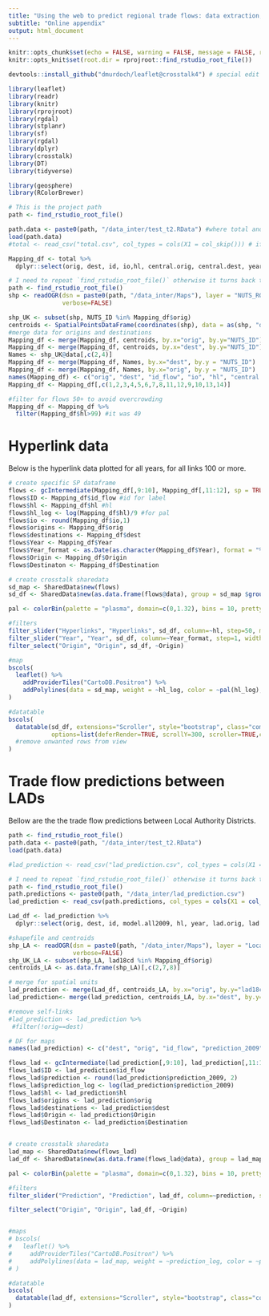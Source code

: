 ```yaml
---
title: "Using the web to predict regional trade flows: data extraction, modelling, and validation" 
subtitle: "Online appendix"
output: html_document
---
```


<!-- author: "Emmanouil Tranos; Andres Carrascal Incera; George WIllis" -->

```r
knitr::opts_chunk$set(echo = FALSE, warning = FALSE, message = FALSE, results = 'asis')
knitr::opts_knit$set(root.dir = rprojroot::find_rstudio_root_file())

devtools::install_github("dmurdoch/leaflet@crosstalk4") # special edit of package for maps install first

library(leaflet)
library(readr)
library(knitr)
library(rprojroot)
library(rgdal)
library(stplanr)
library(sf)
library(rgdal)
library(dplyr)
library(crosstalk)
library(DT)
library(tidyverse)

library(geosphere)
library(RColorBrewer)

# This is the project path
path <- find_rstudio_root_file()
```

```r
path.data <- paste0(path, "/data_inter/test_t2.RData") #where total and LAD is located
load(path.data)
#total <- read_csv("total.csv", col_types = cols(X1 = col_skip())) # if local

Mapping_df <- total %>% 
  dplyr::select(orig, dest, id, io,hl, central.orig, central.dest, year)

# I need to repeat `find_rstudio_root_file()` otherwise it turns back to .Rmd floder
path <- find_rstudio_root_file()
shp <- readOGR(dsn = paste0(path, "/data_inter/Maps"), layer = "NUTS_RG_01M_2010_4326_LEVL_2",
               verbose=FALSE)

shp_UK <- subset(shp, NUTS_ID %in% Mapping_df$orig) 
centroids <- SpatialPointsDataFrame(coordinates(shp), data = as(shp, "data.frame")[c("NUTS_ID")])
#merge data for origins and destinations
Mapping_df <- merge(Mapping_df, centroids, by.x="orig", by.y="NUTS_ID") 
Mapping_df <- merge(Mapping_df, centroids, by.x="dest", by.y="NUTS_ID")
Names <- shp_UK@data[,c(2,4)]
Mapping_df <- merge(Mapping_df, Names, by.x="dest", by.y = "NUTS_ID")
Mapping_df <- merge(Mapping_df, Names, by.x="orig", by.y = "NUTS_ID")
names(Mapping_df) <- c("orig", "dest", "id_flow", "io", "hl", "central.orig", "central.dest","Year", "lng_orig", "lat_orig","lng_dest", "lat_dest", "Destination", "Origin")
Mapping_df <- Mapping_df[,c(1,2,3,4,5,6,7,8,11,12,9,10,13,14)]

#filter for flows 50+ to avoid overcrowding
Mapping_df <- Mapping_df %>%
  filter(Mapping_df$hl>99) #it was 49
```

# Hyperlink data

Below is the hyperlink data plotted for all years, for all links 100 or more.

```r
# create specific SP dataframe
flows <- gcIntermediate(Mapping_df[,9:10], Mapping_df[,11:12], sp = TRUE, addStartEnd = TRUE)
flows$ID <- Mapping_df$id_flow #id for label
flows$hl <- Mapping_df$hl #hl
flows$hl_log <- log(Mapping_df$hl)/9 #for pal
flows$io <- round(Mapping_df$io,1)
flows$origins <- Mapping_df$orig
flows$destinations <- Mapping_df$dest
flows$Year <- Mapping_df$Year
flows$Year_format <- as.Date(as.character(Mapping_df$Year), format = "%Y")# no commas
flows$Origin <- Mapping_df$Origin
flows$Destinaton <- Mapping_df$Destination

# create crosstalk sharedata
sd_map <- SharedData$new(flows)
sd_df <- SharedData$new(as.data.frame(flows@data), group = sd_map $groupName())

pal <- colorBin(palette = "plasma", domain=c(0,1.32), bins = 10, pretty = TRUE)

#filters
filter_slider("Hyperlinks", "Hyperlinks", sd_df, column=~hl, step=50, max = 40000, width = 600)
filter_slider("Year", "Year", sd_df, column=~Year_format, step=1, width = 600, timeFormat = "%Y")
filter_select("Origin", "Origin", sd_df, ~Origin)

#map
bscols(
  leaflet() %>%
    addProviderTiles("CartoDB.Positron") %>%
    addPolylines(data = sd_map, weight = ~hl_log, color = ~pal(hl_log), label = ~ID)
)

#datatable
bscols(
  datatable(sd_df, extensions="Scroller", style="bootstrap", class="compact", width="100%", 
            options=list(deferRender=TRUE, scrollY=300, scroller=TRUE,columnDefs = list(list(visible=FALSE, targets=c(3,5,6,8)))))
  #remove unwanted rows from view
)
```

# Trade flow predictions between LADs

Bellow are the the trade flow predictions between Local Authority Districts.

```r
path <- find_rstudio_root_file()
path.data <- paste0(path, "/data_inter/test_t2.RData")
load(path.data)

#lad_prediction <- read_csv("lad_prediction.csv", col_types = cols(X1 = col_skip())) # if local

# I need to repeat `find_rstudio_root_file()` otherwise it turns back to .Rmd floder
path <- find_rstudio_root_file()
path.predictions <- paste0(path, "/data_inter/lad_prediction.csv")
lad_prediction <- read_csv(path.predictions, col_types = cols(X1 = col_skip()))

Lad_df <- lad_prediction %>% 
  dplyr::select(orig, dest, id, model.all2009, hl, year, lad.orig, lad.dest)

#shapefile and centroids
shp_LA <- readOGR(dsn = paste0(path, "/data_inter/Maps"), layer = "Local_Authority_Districts__December_2018__Boundaries_UK_BFC", 
                  verbose=FALSE)
shp_UK_LA <- subset(shp_LA, lad18cd %in% Mapping_df$orig)
centroids_LA <- as.data.frame(shp_LA)[,c(2,7,8)]

# merge for spatial units
lad_prediction <- merge(Lad_df, centroids_LA, by.x="orig", by.y="lad18cd")
lad_prediction<- merge(lad_prediction, centroids_LA, by.x="dest", by.y="lad18cd")

#remove self-links
#lad_prediction <- lad_prediction %>%
 #filter(!orig==dest)

# DF for maps
names(lad_prediction) <- c("dest", "orig", "id_flow", "prediction_2009", "hl", "year", "Origin","Destination", "lng_orig", "lat_orig","lng_dest", "lat_dest")

flows_lad <- gcIntermediate(lad_prediction[,9:10], lad_prediction[,11:12], sp = TRUE, addStartEnd = TRUE)
flows_lad$ID <- lad_prediction$id_flow
flows_lad$prediction <- round(lad_prediction$prediction_2009, 2)
flows_lad$prediction_log <- log(lad_prediction$prediction_2009)
flows_lad$hl <- lad_prediction$hl
flows_lad$origins <- lad_prediction$orig
flows_lad$destinations <- lad_prediction$dest
flows_lad$Origin <- lad_prediction$Origin
flows_lad$Destinaton <- lad_prediction$Destination


# create crosstalk sharedata
lad_map <- SharedData$new(flows_lad)
lad_df <- SharedData$new(as.data.frame(flows_lad@data), group = lad_map $groupName())

pal <- colorBin(palette = "plasma", domain=c(0,1.32), bins = 10, pretty = TRUE)

#filters
filter_slider("Prediction", "Prediction", lad_df, column=~prediction, step=50, max = 64000, width = 600)

filter_select("Origin", "Origin", lad_df, ~Origin)


#maps
# bscols(
#   leaflet() %>%
#     addProviderTiles("CartoDB.Positron") %>%
#     addPolylines(data = lad_map, weight = ~prediction_log, color = ~pal(prediction_log), label = ~ID)
# )

#datatable
bscols(
  datatable(lad_df, extensions="Scroller", style="bootstrap", class="compact", width="100%", options=list(deferRender=TRUE, scrollY=300, scroller=TRUE, columnDefs = list(list(visible=FALSE, targets=c(3,5,6)))))
)
```
